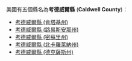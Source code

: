 美國有五個縣名為'''考德威爾縣''' ('''Caldwell County''')：
* [[考德威爾縣_(肯塔基州)|考德威爾縣 (肯塔基州)]]
* [[考德威爾縣_(路易斯安那州)|考德威爾縣 (路易斯安那州)]]
* [[考德威爾縣_(密蘇里州)|考德威爾縣 (密蘇里州)]]
* [[考德威爾縣_(北卡羅萊納州)|考德威爾縣 (北卡羅萊納州)]]
* [[考德威爾縣_(德克薩斯州)|考德威爾縣 (德克薩斯州)]]
{{disambig|K考德威爾縣|Cat=五字县名消歧义}}